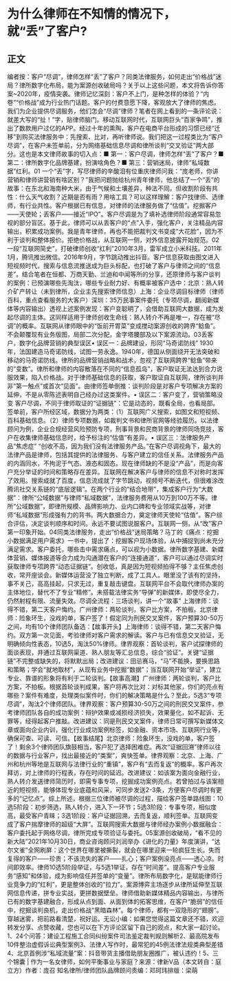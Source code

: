 # 为什么律师在不知情的情况下，就“丢”了客户?
## 正文
编者按：客户“尽调”，律师怎样“丢”了客户？同类法律服务，如何走出“价格战”迷局？律所数字化布局，能为案源创收破局吗？关于以上这些问题，本文将告诉你答案~2020年，疫情突袭。律师记忆深刻：客户不上门，是种怎样的体验？“内卷”“价格战”成为行业热门话题。客户的付费意愿下降，客观放大了律师的焦虑。我们为企业提供尽调服务，他们怎会“尽调”律师？笔者在网上看到的一条评论说：就差大写的“扯！”字，贴律师脑门。移动互联网时代，互联网巨头“百家争鸣”，推出了数款用户过亿的APP。经过十年的熏陶，客户在电商平台形成的习惯已经“迁移”到购买法律服务中：先搜索、比对，再听律师说。我们把这一过程类比为“客户尽调”，在客户未签单前，分为网络基础信息尽调和律所谈判“交叉验证”两大部分。这也是本文律师故事的切入点：■ 第一：客户尽调，律师怎样“丢”了客户？■ 第二：律所数字化品牌基建，扮演啥角色？■ 第三：营销迷局，律师“私域数据”红利。01 一个“丢”字，写尽律师的辛酸泪有位重庆律师问我：“庞老师，你讲营销和律师讲营销有啥区别？”我把问题抛给杭州青年律师，他总结了一个“丢”的故事：在东北和海南种大米，由于气候和土壤差异，种法不同。但收割阶段有共性：什么天气收割？近期是否有雨？用啥工具？可以这样理解：客户找律师、选律师，有行业共性。客户根据已有信息，对律师的法律服务做了“估值”。挖掘客户——天使轮；丢客户——接近“IPO”。客户尽调是为了填补选律师阶段通常容易忽视的部分盲区。基于此，律师可以从丢客户的“点”入手，强化客户，关注精品内容输出，积累成功案例。我是青年律师，再也不能把裁判文书变成“大花脸”，因为不利于谈判和整体报价。拒绝价格战，从互联网一侧，对外信息披露开始规范。02一段“互联网简史”，打破律师创收“红利”2010年3月，雷军成立小米科技。2011年1月，腾讯推出微信。2016年9月，字节跳动推出抖音。客户信息获取由图文进入短视频时代，搜索与信息流推送成为巨头标配，也打破了客户与律师之间的“信息差”。结合笔者在恒都、万商天勤、兰迪和中闻等所的分享，还原律师与客户谈判的案例：已预演哪些先淘汰，哪些专业耐力好、有概率被客户选中：北京：熟人转介矿产转让（未到律所，企业主先搜索律师信息）上海：企业尽调目标律师（律师百科，重点查看服务的大客户）深圳：35万民事案件委托（专项尽调，翻阅新媒体等内容输出）透视上述案例发现：客户变聪明了，会借助互联网大数据，成为发起尽调的主体。这同样适用于律师创收生命线：熟人转介不再是唯一，存在被“尽调”的概率。互联网从律师眼中的“饭前开胃菜”变成搅动案源创收的跨界“鲶鱼”。不会颠覆现有业务版图，局部二次分配，金字塔腰部及以下案源流动。03丢客户，数字化品牌营销的典型误区• 误区一：品牌建设，形同“马奇诺防线” 1930年，法国建造马奇诺防线，试图一劳永逸。1940年，德国从侧面绕开无法突破和移动的马奇诺防线。律所的品牌营销战略和战术，忽视了互联网跨界“鲶鱼”带来的“变数”。律所和律师的内容散落在不同的“信息孤岛”，客户取证无法达到合力说服效果，陷入价格战。对于律师基础信息的获取，客户取证自互联网，律所谈判并非“第一触点”或首次“见面”。由律师签单倒推：谈判阶段是对客户专项解决方案的延伸，不是从零陈述表明自己经办过这类案件。• 误区二：客户变了，营销策略没变 客户尽调，不同于律师取证的“证据链”：它是动态的，既看全局，也看局部。签单前，客户所经区域，数据分为两类：（1）互联网广义搜索，如图文和短视频、百科基础信息。（2）律师专项数据，如裁判文书和律所官网等经验履历。以法律顾问为例，企业合规经营风险预防专项，刑事背景和民商背景的律师同场竞技，客户在收集律师基础信息时，给予标注的“估值”有差异。• 误区三：法律服务产品“焦虑症” “创收不高，因为我们没有法律服务产品。”在客户尽调视角下，最大的法律产品是律师，包括其提供的法律服务、与客户建立的信任关系。法律服务产品的内涵同水，不拘泥于气态、液态和固态。现在律师缺的不是没“产品”，而是向客户充分举证的时间和策略存在差异。互联网在解决客户与律师的信息不对称时发挥了效用。搜索成就了百度，信息流成就了字节跳动，视频号不断迭代，但很难涂改腾讯社交关系链的“底层逻辑”。在两个行业的“结合地带”，集成客户行为“大数据”：律所“公域数据”与律师“私域数据”，法律服务费用从10万到100万不等。律所“公域数据”，即律所规模、品牌影响力、业内口碑和专业领域实战等，对律师“私域数据”形成强有力的背书。两大数据合力，奠定律师天使轮“估值”。客户综合评估，决定谈判顺序和时间。永远不要试图说服客户。互联网一侧，从“改”客户第一印象开始。04同类法律服务，走出“价格战”迷局策略？马丁的《痛点：挖掘小数据满足用户需求》一书中，提出了：挖掘客户现场体验，从中捕捉到尚未充分满足需求。客户委托，哪些击中需求痛点，可以视为小数据。律所数字基建、新媒体营销、媒体报道等合力成为沟通潜在客户的“连接通道”，客户可以通过尽调实时获取律师专项跨界“动态证据链”。创收低，真是因为短视频拍得不够？主任焦虑创收，常开座谈会。新媒体运营没了独立判断，成了工具人。眼里没了该有的坚持，事不关己，高高挂起，只求无过，重复敲击键盘。互联网平台不会取代律师办案的主体地位，替代不了专业“精修”。未搭载法律实务“导弹”的新媒体，即使尽全力，仍然射程有限、流量失效。尽调全流程：三场谈判，讲一个“故事” 上海律师：谈得不错，第二天客户悔约。广州律师：两轮谈判，客户比方案，不拍板。北京律师：险象环生，没戏的单，客户签了！假定同为刑民交叉案件，客户预算30-50万之间，均有10个律师团队备选：【故事开头】上海律师：谈得不错，第二天客户悔约。双方第一次见面，考验律师对客户需求的解读。客户与已有信息交叉验证，无明确倾向性表态，10选5，淘汰50%律师。律界观察：首轮谈判，客户试探律师的面谈表现，并通过互联网渠道、熟人朋友等汇总信息，综合“验证”。关键“证据链”不完整或缺失的，将默默出局；改进建议：田忌赛马，“马”不能换，要换思路和策略；学会“就地取材”，从现有业务中挖掘“数据”；当互联网开始“举证”，建立专业、靠谱的形象将有利于二轮谈判。【故事高潮】广州律师：两轮谈判，客户比方案，不拍板。根据首轮谈判成果，客户将再次比对：对标其他家，你们的亮点有哪些？案件有难度，处理类似案件时，你们的解决策略是什么？至此，5选3“专项尽调”，淘汰2个律师团队。律界观察：客户预算30-50万之间的刑民交叉案件，参考律师团队各自的成功案例：辩护效果或减损经济损失，效果量化，如不起诉、无罪等，经得起客户推敲。改进建议：同是刑民交叉案件，律师日常可撰写新媒体文章或面向企业内训，强化行业成功案例标签，如金融、资本市场、互联网行业等，确保可查、可读、可信。【故事结尾】北京律师：险象环生，没戏的单，客户签了！剩余3个律师团队旗鼓相当，客户犯了选择困难症。再次“证据回溯”律师以往的数据与行业客户，找出最接近的“类案”，爽快签单。律界观察：北京、上海、广州和杭州等地是互联网与法律行业的“重镇”，客户有“去而复返”的概率。客户再次拜访，对上律师的行程表，存在时间的延迟。改进建议：如该案为面向金融行业，熟人转介发送律师简历时，即需专事专项，挖掘成功案例亮点。若曾拍过与该案相近的短视频，能够体现专业底蕴和风采，可同步发送2-3条，方便客户尽调时有更多的“记忆点”。综上所述，根据三位律师被尽调的过程，描绘客户签单路线图：10选5阶段：初步筛选，熟人转介，进入下一环节；5选3阶段：专事专项，相似度高，最受客户青睐；3选1阶段：客户证据回溯，去而复返，顺利签单。互联网变成了客户揣摩律师的超级“大屏”。互联网搜索大数据与律师经办案例小数据融合：客户委托起于网络尽调，律所完成专项验证与委托。05案源创收破局，“看不见的新大陆”2021年10月30日，商业咨询顾问刘润举办《进化的力量》年度演讲，“达尔文雀”全网刷屏：这个世界在哪里被撕裂，就会在哪里迎来一轮疯狂生长。失而复得的客户——珍贵；不该流失的客户——扎心；客户案例没亮点——透心凉。时间即效率。律师10选5阶段举证，与5选1举证，存在“时间差”。提高客户专业服务“感知”和体验，成为影响信任并签单的“变量”。律所布局数字化，是赋能律师行业竞争力的“红利”，更是整体创收的“拉力”。案源博弈主场逐步从律所延伸至互联网信息传递，拼专业实战，更拼数据壁垒。律师借助新媒体精品内容输出，与律所已有的数字基建融合，形成从点到面、从面到体的拓客思维，在客户“脆弱”的信任中，挖掘谈判良机，走出价格战“黑暗森林”。每个律师，都有一双隐形的“翅膀”。穿越迷雾，把前路看清楚，祝好运。无讼小编：如果您觉得这篇文章还不错，欢迎转发分享、点赞收藏，您也可以在下方评论区留下自己的观点，和大家一起讨论。1、24个问答：建设工程施工合同纠纷案件司法鉴定裁判规则解析2、最高院发布10件整治虚假诉讼典型案例3、法律人写作时，最常犯的45例法律法规类典型差错4、北京首例涉“私域流量”案：抖音带货主播借助朋友圈推广，被认违约！5、三个锦囊 | 作为一名女律师，如何平衡事业与家庭？来源：律新V品（本文转自：庭立方）作者：庞召 知名律所/律师团队品牌顾问责编：邓珂玮排版：梁萌